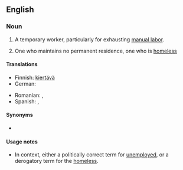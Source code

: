 ==English==

===Noun===
{{en-noun}}

# {{lb|en|colloquial|Southern California}} A temporary worker, particularly for exhausting [[manual labor]].
# {{lb|en|US}} One who maintains no permanent residence, one who is [[homeless]]

====Translations====
{{trans-top|worker moving from one temporary job to another}}
* Finnish: [[kiertävä#Finnish|kiertävä]] {{t+|fi|työntekijä}}
* German: {{t+|de|Wanderarbeiter|m}}
{{trans-mid}}
* Romanian: {{t|ro|muncitor itinerant|m}}, {{t|ro|muncitor migrator|m}}
* Spanish: {{t|es|itinerante|m|f}}, {{t|es|trabajador migratorio|m}}
{{trans-bottom}}

====Synonyms====
* {{l|en|day laborer}}

====Usage notes====
* {{rfc-sense|lang=en}} In context, either a politically correct term for [[unemployed]], or a derogatory term for the [[homeless]].